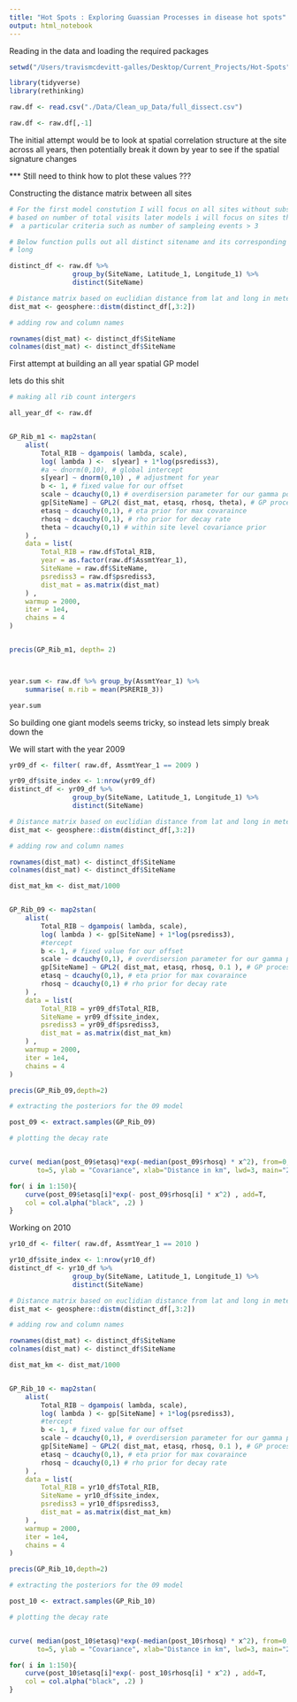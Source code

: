 ```yaml
---
title: "Hot Spots : Exploring Guassian Processes in disease hot spots"
output: html_notebook
---
```


Reading in the data and loading the required packages

```r

setwd("/Users/travismcdevitt-galles/Desktop/Current_Projects/Hot-Spots")

library(tidyverse)
library(rethinking)

raw.df <- read.csv("./Data/Clean_up_Data/full_dissect.csv")

raw.df <- raw.df[,-1]


```

The initial  attempt would be to look at spatial correlation structure at the
site across all years, then potentially break it down by year to see if the 
spatial signature changes

*** Still need to think how to plot these values ???



Constructing the distance matrix between all sites

```r

# For the first model constution I will focus on all sites without subsetting 
# based on number of total visits later models i will focus on sites that meet
#  a particular criteria such as number of sampleing events > 3 

# Below function pulls out all distinct sitename and its corresponding lat and 
# long

distinct_df <- raw.df %>%
                group_by(SiteName, Latitude_1, Longitude_1) %>%
                distinct(SiteName)

# Distance matrix based on euclidian distance from lat and long in meters
dist_mat <- geosphere::distm(distinct_df[,3:2]) 

# adding row and column names

rownames(dist_mat) <- distinct_df$SiteName
colnames(dist_mat) <- distinct_df$SiteName


```

First attempt at building an all year spatial GP model

lets do this shit

```r

# making all rib count intergers

all_year_df <- raw.df


GP_Rib_m1 <- map2stan(
    alist(
        Total_RIB ~ dgampois( lambda, scale),
        log( lambda ) <-  s[year] + 1*log(psrediss3),
        #a ~ dnorm(0,10), # global intercept
        s[year] ~ dnorm(0,10) , # adjustment for year
        b <- 1, # fixed value for our offset
        scale ~ dcauchy(0,1) # overdisersion parameter for our gamma poisson 
        gp[SiteName] ~ GPL2( dist_mat, etasq, rhosq, theta), # GP process
        etasq ~ dcauchy(0,1), # eta prior for max covaraince
        rhosq ~ dcauchy(0,1), # rho prior for decay rate
        theta ~ dcauchy(0,1) # within site level covariance prior
    ) ,
    data = list(
        Total_RIB = raw.df$Total_RIB,
        year = as.factor(raw.df$AssmtYear_1),
        SiteName = raw.df$SiteName,
        psrediss3 = raw.df$psrediss3,
        dist_mat = as.matrix(dist_mat)
    ) ,
    warmup = 2000,
    iter = 1e4,
    chains = 4
)


precis(GP_Rib_m1, depth= 2)



year.sum <- raw.df %>% group_by(AssmtYear_1) %>%
    summarise( m.rib = mean(PSRERIB_3))

year.sum
```


So building one giant models seems tricky, so instead lets simply break
down the 

We will start with the year 2009

```r
yr09_df <- filter( raw.df, AssmtYear_1 == 2009 )

yr09_df$site_index <- 1:nrow(yr09_df)
distinct_df <- yr09_df %>%
                group_by(SiteName, Latitude_1, Longitude_1) %>%
                distinct(SiteName)

# Distance matrix based on euclidian distance from lat and long in meters
dist_mat <- geosphere::distm(distinct_df[,3:2]) 

# adding row and column names

rownames(dist_mat) <- distinct_df$SiteName
colnames(dist_mat) <- distinct_df$SiteName

dist_mat_km <- dist_mat/1000


GP_Rib_09 <- map2stan(
    alist(
        Total_RIB ~ dgampois( lambda, scale),
        log( lambda ) <- gp[SiteName] + 1*log(psrediss3),
        #tercept
        b <- 1, # fixed value for our offset
        scale ~ dcauchy(0,1), # overdisersion parameter for our gamma poisson 
        gp[SiteName] ~ GPL2( dist_mat, etasq, rhosq, 0.1 ), # GP process
        etasq ~ dcauchy(0,1), # eta prior for max covaraince
        rhosq ~ dcauchy(0,1) # rho prior for decay rate
    ) ,
    data = list(
        Total_RIB = yr09_df$Total_RIB,
        SiteName = yr09_df$site_index,
        psrediss3 = yr09_df$psrediss3,
        dist_mat = as.matrix(dist_mat_km)
    ) ,
    warmup = 2000,
    iter = 1e4,
    chains = 4
)

precis(GP_Rib_09,depth=2)

# extracting the posteriors for the 09 model

post_09 <- extract.samples(GP_Rib_09)

# plotting the decay rate


curve( median(post_09$etasq)*exp(-median(post_09$rhosq) * x^2), from=0,
       to=5, ylab = "Covariance", xlab="Distance in km", lwd=3, main="2009")

for( i in 1:150){
    curve(post_09$etasq[i]*exp(- post_09$rhosq[i] * x^2) , add=T, 
    col = col.alpha("black", .2) )
}


```


Working on 2010

```r
yr10_df <- filter( raw.df, AssmtYear_1 == 2010 )

yr10_df$site_index <- 1:nrow(yr10_df)
distinct_df <- yr10_df %>%
                group_by(SiteName, Latitude_1, Longitude_1) %>%
                distinct(SiteName)

# Distance matrix based on euclidian distance from lat and long in meters
dist_mat <- geosphere::distm(distinct_df[,3:2]) 

# adding row and column names

rownames(dist_mat) <- distinct_df$SiteName
colnames(dist_mat) <- distinct_df$SiteName

dist_mat_km <- dist_mat/1000


GP_Rib_10 <- map2stan(
    alist(
        Total_RIB ~ dgampois( lambda, scale),
        log( lambda ) <- gp[SiteName] + 1*log(psrediss3),
        #tercept
        b <- 1, # fixed value for our offset
        scale ~ dcauchy(0,1), # overdisersion parameter for our gamma poisson 
        gp[SiteName] ~ GPL2( dist_mat, etasq, rhosq, 0.1 ), # GP process
        etasq ~ dcauchy(0,1), # eta prior for max covaraince
        rhosq ~ dcauchy(0,1) # rho prior for decay rate
    ) ,
    data = list(
        Total_RIB = yr10_df$Total_RIB,
        SiteName = yr10_df$site_index,
        psrediss3 = yr10_df$psrediss3,
        dist_mat = as.matrix(dist_mat_km)
    ) ,
    warmup = 2000,
    iter = 1e4,
    chains = 4
)

precis(GP_Rib_10,depth=2)

# extracting the posteriors for the 09 model

post_10 <- extract.samples(GP_Rib_10)

# plotting the decay rate


curve( median(post_10$etasq)*exp(-median(post_10$rhosq) * x^2), from=0,
       to=5, ylab = "Covariance", xlab="Distance in km", lwd=3, main="2010")

for( i in 1:150){
    curve(post_10$etasq[i]*exp(- post_10$rhosq[i] * x^2) , add=T, 
    col = col.alpha("black", .2) )
}


```